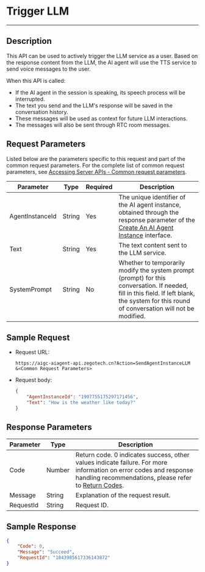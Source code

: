 # Trigger LLM

---

## Description

This API can be used to actively trigger the LLM service as a user. Based on the response content from the LLM, the AI agent will use the TTS service to send voice messages to the user.

When this API is called:
- If the AI agent in the session is speaking, its speech process will be interrupted.
- The text you send and the LLM's response will be saved in the conversation history.
- These messages will be used as context for future LLM interactions.
- The messages will also be sent through RTC room messages.


<PostPrototype link="https://aigc-aiagent-api.zegotech.cn?Action=SendAgentInstanceLLM" />

## Request Parameters

Listed below are the parameters specific to this request and part of the common request parameters. For the complete list of common request parameters, see [Accessing Server APIs - Common request parameters](./../Accessing%20Server%20APIs.mdx#common-request-parameters).

| Parameter             | Type    | Required | Description                                                         |
|----------------------|---------|----------|---------------------------------------------------------------------|
| AgentInstanceId      | String  | Yes      | The unique identifier of the AI agent instance, obtained through the response parameter of the [Create An AI Agent Instance](./../Agent%20Instance%20Management/Create%20Agent%20instance.mdx) interface. |
| Text                | String  | Yes      | The text content sent to the LLM service.                           |
| SystemPrompt        | String  | No       | Whether to temporarily modify the system prompt (prompt) for this conversation. If needed, fill in this field. If left blank, the system for this round of conversation will not be modified. |

## Sample Request

- Request URL:

    ```https
    https://aigc-aiagent-api.zegotech.cn?Action=SendAgentInstanceLLM
    &<Common Request Parameters>
    ```

- Request body:
    ```json
    {
        "AgentInstanceId": "1907755175297171456",
        "Text": "How is the weather like today?"
    }
    ```

## Response Parameters

| Parameter | Type | Description |
|-----------|------|-------------|
| Code | Number | Return code. 0 indicates success, other values indicate failure. For more information on error codes and response handling recommendations, please refer to [Return Codes](./../Return%20codes.mdx). |
| Message | String | Explanation of the request result. |
| RequestId | String | Request ID. |

## Sample Response

```json
{
    "Code": 0,
    "Message": "Succeed",
    "RequestId": "1843985617336143872"
}
```

